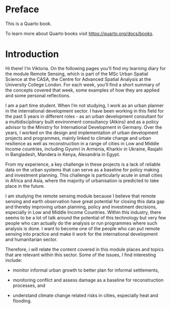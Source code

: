 # Preface {.unnumbered}

This is a Quarto book.

To learn more about Quarto books visit <https://quarto.org/docs/books>.

# Introduction

Hi there! I'm Viktoria. On the following pages you'll find my learning diary for the module Remote Sensing, which is part of the MSc Urban Spatial Science at the CASA, the Centre for Advanced Spatial Analysis at the University College London. For each week, you'll find a short summary of the concepts covered that week, some examples of how they are applied and some personal reflections.

I am a part time student. When I'm not studying, I work as an urban planner in the international development sector. I have been working in this field for the past 5 years in different roles - as an urban development consultant for a multidisciplinary built environment consultancy (Atkins) and as a policy advisor to the Ministry for International Development in Germany. Over the years, I worked on the design and implementation of urban development projects and programmes, mainly linked to climate change and urban resilience as well as reconstruction in a range of cities in Low and Middle Income countries, including Gyumri in Armenia, Kharkiv in Ukraine, Rasjahi in Bangladesh, Mandera in Kenya, Alexandria in Egypt.

From my experience, a key challenge in these projects is a lack of reliable data on the urban systems that can serve as a baseline for policy making and investment planning. This challenge is particularly acute in small cities in Africa and Asia, where the majority of urbanisation is predicted to take place in the future.

I am studying the remote sensing module because I believe that remote sensing and earth observation have great potential for closing this data gap and thereby improving urban planning, policy and investment decisions, especially in Low and Middle Income Countries. Within this industry, there seems to be a lot of talk around the potential of this technology but very few people who can actually do the analysis or run programmes where such analysis is done. I want to become one of the people who can put remote sensing into practice and make it work for the international development and humanitarian sector.

Therefore, i will relate the content covered in this module places and topics that are relevant within this sector. Some of the issues, I find interesting include:

-   monitor informal urban growth to better plan for informal settlements,

-   monitoring conflict and assess damage as a baseline for reconstruction processes, and

-   understand climate change related risks in cities, especially heat and flooding.
